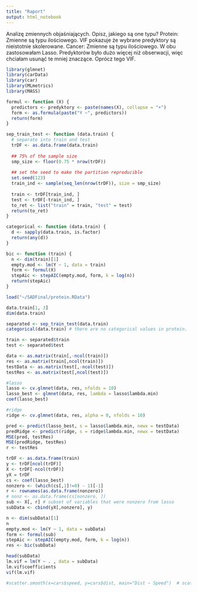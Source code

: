 ```yaml
---
title: "Raport"
output: html_notebook
---
```


Analizę	zmiennych	objaśniających.	Opisz,	jakiego	są	one	typu?
Protein: Zmienne są typu ilościowego. VIF pokazuje że wybrane predyktory są nieistotnie skolerowane.
Cancer: Zmienne są typu ilościowego.
W obu zastosowałam Lasso. Predyktorów było dużo więcej niż obserwacji, więc chciałam usunąć te mniej znaczące. Oprócz tego VIF.

```r
library(glmnet)
library(carData)
library(car)
library(MLmetrics)
library(MASS)
```

```r
formul <- function (X) {
  predictors <- predyktory <- paste(names(X), collapse = "+")
  form <- as.formula(paste("Y ~", predictors))
  return(form)
}
```



```r
sep_train_test <- function (data.train) {
  # separate into train and test
  trDF <- as.data.frame(data.train)
  
  ## 75% of the sample size
  smp_size <- floor(0.75 * nrow(trDF))
  
  ## set the seed to make the partition reproducible
  set.seed(123)
  train_ind <- sample(seq_len(nrow(trDF)), size = smp_size)
  
  train <- trDF[train_ind, ]
  test <- trDF[-train_ind, ]
  to_ret <- list("train" = train, "test" = test)
  return(to_ret)
}

categorical <- function (data.train) {
  d <- sapply(data.train, is.factor)
  return(any(d))
}

bic <- function (train) {
  n <- dim(train)[1]
  empty.mod <- lm(Y ~ 1, data = train)
  form <- formul(X)
  stepAic <- stepAIC(empty.mod, form, k = log(n))
  return(stepAic)
}
```

```r

load("~/SADFinal/protein.RData")

data.train[1, 3]
dim(data.train)

separated <- sep_train_test(data.train)
categorical(data.train) # there are no categorical values in protein.

train <- separated$train
test <- separated$test

data <- as.matrix(train[,-ncol(train)])
res <- as.matrix(train[,ncol(train)])
testData <- as.matrix(test[,-ncol(test)])
testRes <- as.matrix(test[,ncol(test)])

#lasso
lasso <- cv.glmnet(data, res, nfolds = 10)
lasso_best <- glmnet(data, res, lambda = lasso$lambda.min)
coef(lasso_best)

#ridge
ridge <- cv.glmnet(data, res, alpha = 0, nfolds = 10)

pred <- predict(lasso_best, s = lasso$lambda.min, newx = testData)
predRidge <- predict(ridge, s = ridge$lambda.min, newx = testData)
MSE(pred, testRes)
MSE(predRidge, testRes)
r <- testRes
```

```r
trDF <- as.data.frame(train)
y <- trDF[ncol(trDF)]
X <- trDF[-ncol(trDF)]
yX = trDF
cs <- coef(lasso_best)
nonzero <- (which(cs[,1]!=0) - 1)[-1]
r <- rownames(as.data.frame(nonzero))
# nonz <- as.data.frame(cs[nonzero, ])
sub <- X[, r] # subset of variables that were nonzero from lasso
subData <- cbind(yX[,nonzero], y)
```

```r
n <- dim(subData)[1]
n
empty.mod <- lm(Y ~ 1, data = subData)
form <- formul(sub)
stepAic <- stepAIC(empty.mod, form, k = log(n))
res <- bic(subData)

```



```r
head(subData)
lm.vif = lm(Y ~ . , data = subData)
lm.vif$coefficients
vif(lm.vif)
```

```r
#scatter.smooth(x=cars$speed, y=cars$dist, main="Dist ~ Speed")  # scatterplot
```

